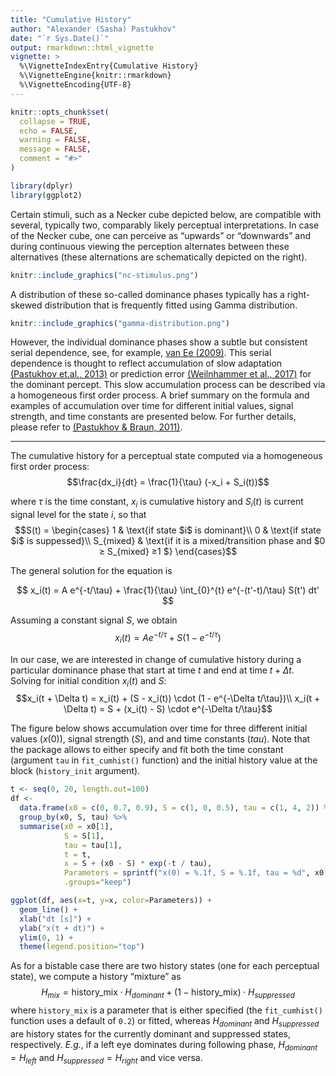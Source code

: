 ```yaml
---
title: "Cumulative History"
author: "Alexander (Sasha) Pastukhov"
date: "`r Sys.Date()`"
output: rmarkdown::html_vignette
vignette: >
  %\VignetteIndexEntry{Cumulative History}
  %\VignetteEngine{knitr::rmarkdown}
  %\VignetteEncoding{UTF-8}
---
```


```r
knitr::opts_chunk$set(
  collapse = TRUE,
  echo = FALSE,
  warning = FALSE,
  message = FALSE,
  comment = "#>"
)

library(dplyr)
library(ggplot2)
```

Certain stimuli, such as a Necker cube depicted below, are compatible with several, typically two, comparably likely perceptual interpretations. In case of the Necker cube, one can perceive as "upwards" or "downwards" and during continuous viewing the perception alternates between these alternatives (these alternations are schematically depicted on the right).

```r
knitr::include_graphics("nc-stimulus.png")
```

A distribution of these so-called dominance phases typically has a right-skewed distribution that is frequently fitted using Gamma distribution.

```r
knitr::include_graphics("gamma-distribution.png")
```

However, the individual dominance phases show a subtle but consistent serial dependence, see, for example, [van Ee (2009)](https://doi.org/10.1364/JOSAA.26.002612). This serial dependence is thought to reflect accumulation of slow adaptation [(Pastukhov et.al., 2013)](https://doi.org/10.3389/fncom.2013.00017) or prediction error [(Weilnhammer et al., 2017)](https://doi.org/10.1371/journal.pcbi.1005536) for the dominant percept. This slow accumulation process can be described via a homogeneous first order process. A brief summary on the formula and examples of accumulation over time for different initial values, signal strength, and time constants are presented below. For further details, please refer to [(Pastukhov & Braun, 2011)](https://doi.org/10.1167/11.10.12).

---

The cumulative history for a perceptual state computed via a homogeneous first order process:
$$\frac{dx_i}{dt} = \frac{1}{\tau} (-x_i + S_i(t))$$

where $\tau$ is the time constant, $x_i$ is cumulative history and $S_i(t)$ is current signal level for the state _i_, so that
$$S(t) = \begin{cases}
  1 & \text{if state $i$ is dominant}\\
  0 & \text{if state $i$ is suppessed}\\
  S_{mixed} & \text{if it is a mixed/transition phase and $0 ≥ S_{mixed} ≥1 $}
\end{cases}$$

The general solution for the equation is

$$
x_i(t) = A e^{-t/\tau} + \frac{1}{\tau} \int_{0}^{t} e^{-(t'-t)/\tau} S(t') dt'
$$

Assuming a constant signal $S$, we obtain
$$
x_i(t) = A e^{-t/\tau} + S (1 - e^{-t/\tau})
$$

In our case, we are interested in change of cumulative history during a particular dominance phase that start at time $t$ and end at time $t + \Delta t$. Solving for initial condition $x_i(t)$ and $S$:
$$x_i(t + \Delta t) = x_i(t) + (S - x_i(t)) \cdot (1 - e^{-\Delta t/\tau})\\
x_i(t + \Delta t) = S + (x_i(t) - S)  \cdot e^{-\Delta t/\tau}$$


The figure below shows accumulation over time for three different initial values ($x(0)$), signal strength ($S$), and and time constants ($tau$). Note that the package allows to either specify and fit both the time constant (argument `tau` in `fit_cumhist()` function) and the initial history value at the block (`history_init` argument).
```r
t <- seq(0, 20, length.out=100)
df <- 
  data.frame(x0 = c(0, 0.7, 0.9), S = c(1, 0, 0.5), tau = c(1, 4, 2)) %>%
  group_by(x0, S, tau) %>%
  summarise(x0 = x0[1],
            S = S[1],
            tau = tau[1],
            t = t,
            x = S + (x0 - S) * exp(-t / tau),
            Parameters = sprintf("x(0) = %.1f, S = %.1f, tau = %d", x0[1], S[1], tau[1]),
            .groups="keep")

ggplot(df, aes(x=t, y=x, color=Parameters)) + 
  geom_line() + 
  xlab("dt [s]") +
  ylab("x(t + dt)") + 
  ylim(0, 1) + 
  theme(legend.position="top")
```

As for a bistable case there are two history states (one for each perceptual state), we compute a history "mixture" as 
$$H_{mix} = \text{history_mix} \cdot H_{dominant} + (1-\text{history_mix}) \cdot H_{suppressed}$$
where `history_mix` is a parameter that is either specified (the `fit_cumhist()` function uses a default of `0.2`) or fitted, whereas $H_{dominant}$ and $H_{suppressed}$ are history states for the currently dominant and suppressed states, respectively. _E.g._, if a left eye dominates during following phase, $H_{dominant} = H_{left}$ and $H_{suppressed} = H_{right}$ and vice versa.

